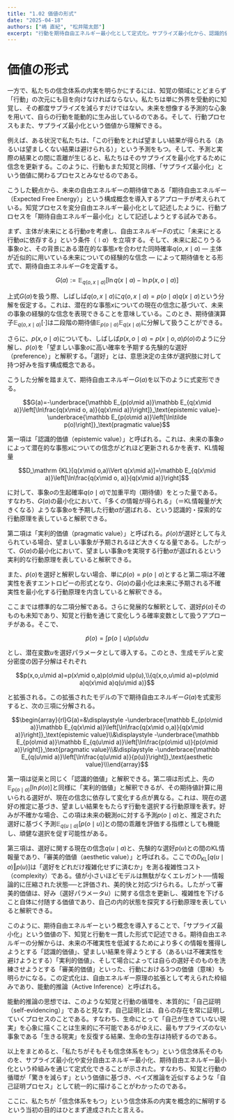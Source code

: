 ```yaml
---
title: "1.02 価値の形式"
date: "2025-04-18"
authors: ["嶋 直紀", "松井陽太郎"]
excerpt: "行動を期待自由エネルギー最小化として定式化。サプライズ最小化から、認識的価値・実利的価値・審美的価値を導く能動的推論の枠組みを探る。"
---
```


# 価値の形式

一方で、私たちの信念体系の内実を明らかにするには、知覚の領域にとどまらず「行動」の次元にも目を向けなければならない。私たちは単に外界を受動的に知覚し、その都度サプライズを減らすだけではない。未来を想像する予測的な心象を用いて、自らの行動を能動的に生み出しているのである。そして、行動プロセスもまた、サプライズ最小化という価値から理解できる。

例えば、ある状況で私たちは、「この行動をとれば望ましい結果が得られる（あるいは望ましくない結果は避けられる）」という予測をもつ。そして、予測と実際の結果との間に乖離が生じると、私たちはそのサプライズを最小化するために信念を更新する。このように、行動もまた知覚と同様、「サプライズ最小化」という価値に関わるプロセスとみなせるのである。

こうした観点から、未来の自由エネルギーの期待値である「期待自由エネルギー（Expected Free Energy）」という構成概念を導入するアプローチが考えられている。知覚プロセスを変分自由エネルギー最小化として記述したように、行動プロセスを「期待自由エネルギー最小化」として記述しようとする試みである。

まず、主体が未来にとる行動$a$を考慮し、自由エネルギー$F$の式に「未来にとる行動$a$に依存する」という条件（${\mid a}$）を立項する。そして、未来に起こりうる事象$o$と、その背景にある潜在的な事態$x$を合わせた同時確率$q(o,x\mid a)$ — 主体が近似的に用いている未来についての経験的な信念 — によって期待値をとる形式で、期待自由エネルギー$G$を定義する。

$$G(a):=\mathbb E_{q(o,x\mid a)}\left[\ln q(x\mid a)-\ln p(x,o\mid a)\right]$$

上式$G(a)$を扱う際、しばしば$q(o,x\mid a)$に$q(o,x\mid a)=p(o\mid a)q(x\mid a)$という分解を仮定する。これは、潜在的な事態$x$についての現在の信念に基づいて、未来の事象の経験的な信念を表現できることを意味している。このとき、期待値演算子$\mathbb E_{q(o,x\mid a)}[\cdot]$は二段階の期待値$\mathbb E_{p(o\mid a)}\mathbb E_{q(x\mid a)}$に分解して扱うことができる。

さらに、$p(x,o\mid a)$についても、しばしば$p(x,o\mid a)=p(x\mid o,a)\tilde p(o)$のように分解し、$\tilde p(o)$を「望ましい事象$o$に高い確率を予期する先験的な選好（preference）」と解釈する。「選好」とは、意思決定の主体が選択肢に対して持つ好みを指す構成概念である。

こうした分解を踏まえて、期待自由エネルギー$G(a)$を以下のように式変形できる。

$$G(a)=-\underbrace{\mathbb E_{p(o\mid a)}\mathbb E_{q(x\mid a)}\left[\ln\frac{q(x\mid o, a)}{q(x\mid a)}\right]}_\text{epistemic value}-\underbrace{\mathbb E_{p(o\mid a)}\left[\ln\tilde p(o)\right]}_\text{pragmatic value}$$

第一項は「認識的価値（epistemic value）」と呼ばれる。これは、未来の事象$o$によって潜在的な事態$x$についての信念がどれほど更新されるかを表す、KL情報量

$$D_\mathrm {KL}[q(x\mid o,a)\Vert q(x\mid a)]=\mathbb E_{q(x\mid a)}\left[\ln\frac{q(x\mid o, a)}{q(x\mid a)}\right]$$

に対して、事象$o$の生起確率$q(o\mid a)$で加重平均（期待値）をとった量である。すなわち、$G(a)$の最小化において、「多くの情報が得られる」（＝KL情報量が大きくなる）ような事象$o$を予期した行動$a$が選ばれる、という認識的・探索的な行動原理を表していると解釈できる。

第二項は「実利的価値（pragmatic value）」と呼ばれる。$\tilde p(o)$が選好として与えられている場合、望ましい事象が予期されるほど大きくなる量である。したがって、$G(a)$の最小化において、望ましい事象$o$を実現する行動$a$が選ばれるという実利的な行動原理を表していると解釈できる。

また、$\tilde p(o)$を選好と解釈しない場合、単に$\tilde p(o)=p(o\mid a)$とすると第二項は不確実性を表すエントロピーの形式となり、$G(a)$の最小化は未来に予期される不確実性を最小化する行動原理を内含していると解釈できる。

ここまでは標準的な二項分解である。さらに発展的な解釈として、選好$\tilde p(o)$そのものも未知であり、知覚と行動を通じて変化しうる確率変数として扱うアプローチがある。そこで、

$$\tilde p(o)=\int p(o\mid u)p(u)du$$

とし、潜在変数$u$を選好パラメータとして導入する。このとき、生成モデルと変分密度の因子分解はそれぞれ

$$p(x,o,u\mid a)=p(x\mid o,a)p(o\mid u)p(u),\\{q(x,o,u\mid a)=p(o\mid a)q(x\mid a)q(u\mid a)}$$

と拡張される。この拡張されたモデルの下で期待自由エネルギー$G(a)$を式変形すると、次の三項に分解される。

$$\begin{array}{rl}G(a)=&\displaystyle -\underbrace{\mathbb E_{p(o\mid a)}\mathbb E_{q(x\mid a)}\left[\ln\frac{q(x\mid o,a)}{q(x\mid a)}\right]}_\text{epistemic value}\\&\displaystyle -\underbrace{\mathbb E_{p(o\mid a)}\mathbb E_{q(u\mid a)}\left[\ln\frac{p(o\mid u)}{p(o\mid a)}\right]}_\text{pragmatic value}\\&\displaystyle -\underbrace{\mathbb E_{q(u\mid a)}\left[\ln\frac{q(u\mid a)}{p(u)}\right]}_\text{aesthetic value}\\\end{array}$$

第一項は従来と同じく「認識的価値」と解釈できる。第二項は形式上、先の$\mathbb E_{p(o\mid a)}[\ln \tilde p(o)]$と同様に「実利的価値」と解釈できるが、その期待値計算に用いられる選好が、現在の信念に依存して変化する点が異なる。これは、現在の選好の推定に基づき、望ましい結果をもたらす行動を選択する行動原理を表す。好みが不確かな場合、この項は未来の観測$o$に対する予測$p(o\mid a)$と、推定された選好に基づく予測$\mathbb E_{q(u\mid a)​}[p(o\mid u)]$との間の乖離を評価する指標としても機能し、頑健な選択を促す可能性がある。

第三項は、選好に関する現在の信念$q(u\mid a)$と、先験的な選好$p(u)$との間のKL情報量であり、「審美的価値（aesthetic value）」と呼ばれる。ここでの$D_{\text{KL}}[q(u\mid a)\Vert p(u)]$は「選好をどれだけ複雑化せずに済むか」を測る複雑性コスト（complexity）である。値が小さいほどモデルは無駄がなくエレガント──情報論的に圧縮された状態──と評価され、美的快と対応づけられる。したがって審美的価値は、好み（選好パラメータ$u$）に関する信念を更新し、複雑性を下げること自体に付随する価値であり、自己の内的状態を探究する行動原理を表していると解釈できる。

このように、期待自由エネルギーという概念を導入することで、「サプライズ最小化」という価値の下、知覚と行動を一貫した形式で記述できる。期待自由エネルギーの分解からは、未来の不確実性を低減するためにより多くの情報を獲得しようとする「認識的価値」、望ましい結果を得ようとする（あるいは不確実性を避けようとする）「実利的価値」、そして場合によっては自らの選好そのものを洗練させようとする「審美的価値」といった、行動における3つの価値（意味）も明らかになる。この定式化は、自由エネルギー原理の拡張として考えられた枠組みであり、能動的推論（Active Inference）と呼ばれる。

能動的推論の思想では、このような知覚と行動の循環を、本質的に「自己証明（self-evidencing）」であると見なす。自己証明とは、自らの存在を常に証明していくプロセスのことである。すなわち、生命にとって「自己が生きていない現実」を心象に描くことは生来的に不可能であるがゆえに、最もサプライズのない事象である「生きる現実」を反復する結果、生命の生存は持続するのである。

以上をまとめると、「私たちがそもそも信念体系をもつ」という信念体系そのものを、サプライズ最小化や変分自由エネルギー最小化、期待自由エネルギー最小化という枠組みを通じて定式化できることが示された。すなわち、知覚と行動の循環が「驚きを減らす」という価値に基づき、ベイズ推論を近似するような「自己証明プロセス」として統一的に描けることがわかったのである。

ここに、私たちが「信念体系をもつ」という信念体系の内実を概念的に解明するという当初の目的はひとまず達成されたと言える。
